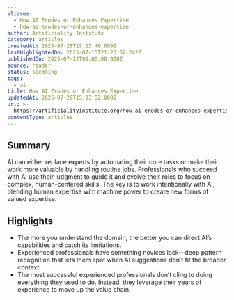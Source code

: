 ```yaml
---
aliases:
  - How AI Erodes or Enhances Expertise
  - how-ai-erodes-or-enhances-expertise
author: Artificiality Institute
category: articles
createdAt: 2025-07-28T15:23:40.000Z
lastHighlightedOn: 2025-07-15T21:20:52.242Z
publishedOn: 2025-07-12T00:00:00.000Z
source: reader
status: seedling
tags:
  - ai
title: How AI Erodes or Enhances Expertise
updatedAt: 2025-07-28T15:23:52.000Z
url: >-
  https://artificialityinstitute.org/how-ai-erodes-or-enhances-expertise/?ref=artificiality-newsletter
contentType: articles
---
```

## Summary

AI can either replace experts by automating their core tasks or make their work more valuable by handling routine jobs. Professionals who succeed with AI use their judgment to guide it and evolve their roles to focus on complex, human-centered skills. The key is to work intentionally with AI, blending human expertise with machine power to create new forms of valued expertise.

## Highlights

- The more you understand the domain, the better you can direct AI’s capabilities and catch its limitations.
- Experienced professionals have something novices lack—deep pattern recognition that lets them spot when AI suggestions don’t fit the broader context.
- The most successful experienced professionals don’t cling to doing everything they used to do. Instead, they leverage their years of experience to move up the value chain.
